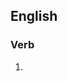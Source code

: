 ==English==

===Verb===
{{head|en|verb simple past form|cat2=second-person singular forms}}

# {{context|archaic|lang=en}} {{second-person singular past of|behave|lang=en}}